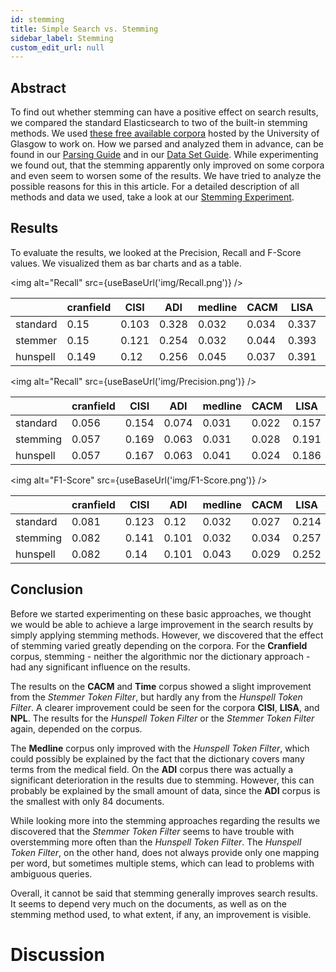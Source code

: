 ```yaml
---
id: stemming
title: Simple Search vs. Stemming
sidebar_label: Stemming
custom_edit_url: null
---
```


## Abstract
To find out whether stemming can have a positive effect on search results, we compared the standard Elasticsearch to two of the built-in stemming methods. We used [these free available corpora](http://ir.dcs.gla.ac.uk/resources/test_collections/) hosted by the University of Glasgow to work on. How we parsed and analyzed them in advance, can be found in our [Parsing Guide](../guides/how-to-parse.mdx) and in our [Data Set Guide](../guides/data-comparison.mdx). While experimenting we found out, that the stemming apparently only improved on some corpora and even seem to worsen some of the results. We have tried to analyze the possible reasons for this in this article. For a detailed description of all methods and data we used, take a look at our [Stemming Experiment](../experiments/experiment1.mdx).

## Results
To evaluate the results, we looked at the Precision, Recall and F-Score values. We visualized them as bar charts and as a table.

<img alt="Recall" src={useBaseUrl('img/Recall.png')} />

|           |   cranfield |   CISI |   ADI |   medline |   CACM |   LISA |   Time |   NPL |
|-----------|-------------|--------|-------|-----------|--------|--------|--------|-------|
| standard  |       0.15  |  0.103 | 0.328 |     0.032 |  0.034 |  0.337 |  0.772 | 0.233 |
| stemmer   |       0.15  |  0.121 | 0.254 |     0.032 |  0.044 |  0.393 |  0.78  | 0.285 |
| hunspell  |       0.149 |  0.12  | 0.256 |     0.045 |  0.037 |  0.391 |  0.777 | 0.292 |

<img alt="Recall" src={useBaseUrl('img/Precision.png')} />

|           |   cranfield |   CISI |   ADI |   medline |   CACM |   LISA |   Time |   NPL |
|-----------|-------------|--------|-------|-----------|--------|--------|--------|-------|
| standard  |       0.056 |  0.154 | 0.074 |     0.031 |  0.022 |  0.157 |  0.15  | 0.217 |
| stemming  |       0.057 |  0.169 | 0.063 |     0.031 |  0.028 |  0.191 |  0.152 | 0.258 |
| hunspell  |       0.057 |  0.167 | 0.063 |     0.041 |  0.024 |  0.186 |  0.151 | 0.258 |

<img alt="F1-Score" src={useBaseUrl('img/F1-Score.png')} />

|           |   cranfield |   CISI |   ADI |   medline |   CACM |   LISA |   Time |   NPL |
|-----------|-------------|--------|-------|-----------|--------|--------|--------|-------|
| standard  |       0.081 |  0.123 | 0.12  |     0.032 |  0.027 |  0.214 |  0.251 | 0.225 |
| stemming  |       0.082 |  0.141 | 0.101 |     0.032 |  0.034 |  0.257 |  0.255 | 0.271 |
| hunspell  |       0.082 |  0.14  | 0.101 |     0.043 |  0.029 |  0.252 |  0.252 | 0.274 |


## Conclusion
Before we started experimenting on these basic approaches, we thought we would be able to achieve a large improvement in the search results by simply applying stemming methods.
However, we discovered that the effect of stemming varied greatly depending on the corpora.
For the **Cranfield** corpus, stemming - neither the algorithmic nor the dictionary approach -  had any significant influence on the results.

The results on the **CACM** and **Time** corpus showed a slight improvement from the *Stemmer Token Filter*, but hardly any from the *Hunspell Token Filter*. A clearer improvement could be seen for the corpora **CISI**, **LISA**, and **NPL**. The results for the *Hunspell Token Filter* or the *Stemmer Token Filter* again, depended on the corpus.

The **Medline** corpus only improved with the *Hunspell Token Filter*, which could possibly be explained by the fact that the dictionary covers many terms from the medical field. On the **ADI** corpus there was actually a significant deterioration in the results due to stemming. However, this can probably be explained by the small amount of data, since the **ADI** corpus is the smallest with only 84 documents.

While looking more into the stemming approaches regarding the results we discovered that the *Stemmer Token Filter* seems to have trouble with overstemming more often than the *Hunspell Token Filter*. The *Hunspell Token Filter*, on the other hand, does not always provide only one mapping per word, but sometimes multiple stems, which can lead to problems with ambiguous queries.

Overall, it cannot be said that stemming generally improves search results. It seems to depend very much on the documents, as well as on the stemming method used, to what extent, if any, an improvement is visible.


# Discussion